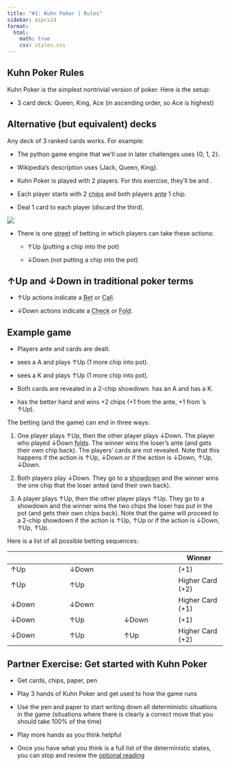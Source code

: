 ```yaml
---
title: "#1: Kuhn Poker | Rules"
sidebar: aipcs24
format:
  html:
    math: true
    css: styles.css
---
```


## Kuhn Poker Rules
Kuhn Poker is the simplest nontrivial version of poker. Here is the setup: 

- 3 card deck: Queen, King, Ace (in ascending order, so Ace is highest)

:::{.callout-tip collapse="true"  appearance="minimal"}
## Alternative (but equivalent) decks 

Any deck of 3 ranked cards works. For example:

  - The python game engine that we'll use in later challenges uses {0, 1, 2}.
  
  - Wikipedia's description uses {Jack, Queen, King}.
:::

<img style="display:none" src="assets/p1l.png" />
<img style="display:none" src="assets/p2w.png" />

- Kuhn Poker is played with 2 players. For this exercise, they'll be <span class="player p1"></span> and <span class="player p2"></span>.

- Each player starts with 2 <abbr title="By convention, poker-like games are played for points represented by ceramic disks, or chips.">chips</abbr> and both players <abbr title="An ante is a forced bet, usually equal for all players.">ante</abbr> 1 chip.

- Deal 1 card to each player (discard the third).

![](assets/kuhn.png)

- There is one <abbr title="In poker-like games, a street is a round of betting that begins with one turn for each player and continues until either: all players but one quit, or some number of remaining players have added equal amounts to the pot. (The conditions for ending the betting in a street will differ game-to-game.) Then some cards will typically be dealt or revealed and there may be another street.">street</abbr> of betting in which players can take these actions: 

  - <span class=action>↑Up</span> (putting a chip into the pot) 
  
  - <span class=action>↓Down</span> (not putting a chip into the pot) 

:::{.callout-tip  appearance="minimal"}
## <span class=action>↑Up</span> and <span class=action>↓Down</span> in traditional poker terms

  - <span class=action>↑Up</span> actions indicate a <abbr title="To 'bet' is to add chips to the pot that others have to match (or fold). To 'raise' is to put in a larger amount than your opponent's bet, to force them to match your higher amount (or fold). In Kuhn Poker there are no raises because each player only has 1 chip to bet with.">Bet</abbr> or <abbr title="To 'call' is to match an opponent's bet.">Call</abbr>.

  - <span class=action>↓Down</span> actions indicate a <abbr title="To 'check' is to pass, which is usually only possible when no one has made a bet in this street.">Check</abbr> or <abbr title="To 'fold' is to surrender when facing a bet, losing all chips you have put in so far.">Fold</abbr>.
:::


:::{.callout-note  appearance="minimal"}
## Example game
- Players ante and cards are dealt.

- <span class="player p1"></span> sees a <span class="gamenode">A</span> and plays <span class=action>↑Up</span> (1 more chip into pot).

- <span class="player p2"></span> sees a <span class="gamenode">K</span> and plays <span class=action>↑Up</span> (1 more chip into pot).

- Both cards are revealed in a 2-chip showdown. <span class="player p1"></span> has an <span class="gamenode">A</span> and <span class="player p2"></span> has a <span class="gamenode">K</span>.

- <span class="player p1"></span> has the better hand and wins +2 chips (+1 from the ante, +1 from <span class="player p2"></span>'s <span class=action>↑Up</span>).
:::

The betting (and the game) can end in three ways: 

1. One player plays <span class=action>↑Up</span>, then the other player plays <span class=action>↓Down</span>. The player who played <span class=action>↓Down</span> <abbr title="To 'fold' is to surrender when facing a bet, losing all chips you have put in so far.">folds</abbr>. The winner wins the loser's ante (and gets their own chip back). The players' cards are not revealed. Note that this happens if the action is <span class=action>↑Up</span>, <span class=action>↓Down</span> or if the action is <span class=action>↓Down</span>, <span class=action>↑Up</span>, <span class=action>↓Down</span>.

2. Both players play <span class=action>↓Down</span>. They go to a <abbr title="In a 'showdown', all remaining players show their cards and the best hand wins. (In Kuhn Poker, the better hand is just the higher card.)">showdown</abbr> and the winner wins the one chip that the loser anted (and their own back).

3. A player plays <span class=action>↑Up</span>, then the other player plays <span class=action>↑Up</span>. They go to a showdown and the winner wins the two chips the loser has put in the pot (and gets their own chips back). Note that the game will proceed to a 2-chip showdown if the action is <span class=action>↑Up</span>, <span class=action>↑Up</span> or if the action is <span class=action>↓Down</span>, <span class=action>↑Up</span>, <span class=action>↑Up</span>.

Here is a list of all possible betting sequences:  

| <span class="player p1"></span>  | <span class="player p2"></span>  | <span class="player p1"></span> | Winner       |
|------------|-----------|-----------|----------|
| <span class=action>↑Up</span>        | <span class=action>↓Down</span>      |          |<span class="player p1"></span> (+1) |
| <span class=action>↑Up</span>        | <span class=action>↑Up</span>        |          |Higher Card (+2)|
| <span class=action>↓Down</span>     | <span class=action>↓Down</span>      |          |Higher Card (+1)|
| <span class=action>↓Down</span>      | <span class=action>↑Up</span>        | <span class=action>↓Down</span>     |<span class="player p2"></span> (+1) |
| <span class=action>↓Down</span>      | <span class=action>↑Up</span>        | <span class=action>↑Up</span>       |Higher Card (+2)|

:::{.callout-note  appearance="minimal"}
## Partner Exercise: Get started with Kuhn Poker

- Get cards, chips, paper, pen

- Play 3 hands of Kuhn Poker and get used to how the game runs

- Use the pen and paper to start writing down all deterministic situations in the game (situations where there is clearly a correct move that you should take 100% of the time)

- Play more hands as you think helpful

- Once you have what you think is a full list of the deterministic states, you can stop and review the [optional reading](1kuhn_reading.html)

:::